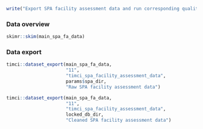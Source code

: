 ```r
write("Export SPA facility assessment data and run corresponding quality checks", stderr())
```

### Data overview

```r
skimr::skim(main_spa_fa_data)
```

### Data export

```r
timci::dataset_export(main_spa_fa_data,
                      "11",
                      "timci_spa_facility_assessment_data",
                      params$spa_dir,
                      "Raw SPA facility assessment data")
```

```r
timci::dataset_export(main_spa_fa_data,
                      "11",
                      "timci_spa_facility_assessment_data",
                      locked_db_dir,
                      "Cleaned SPA facility assessment data")
```

